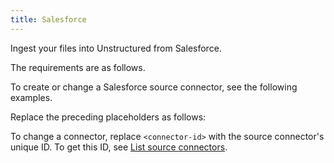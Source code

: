 ```yaml
---
title: Salesforce
---
```


Ingest your files into Unstructured from Salesforce.

The requirements are as follows.


<SalesforcePrerequisites />

To create or change a Salesforce source connector, see the following examples.


<CodeGroup>
    <SalesforceAPIRESTCreate />
    <SalesforceAPIRESTChange />
</CodeGroup>

Replace the preceding placeholders as follows:


<SalesforceAPIPlaceholders />

To change a connector, replace `<connector-id>` with the source connector's unique ID. 
To get this ID, see [List source connectors](/platform/api/overview#list-source-connectors).